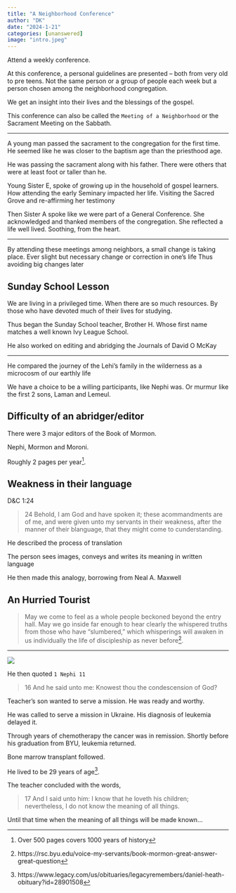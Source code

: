 ```yaml
---
title: "A Neighborhood Conference"
author: "DK"
date: "2024-1-21"
categories: [unanswered]
image: "intro.jpeg"
---
```


Attend a weekly conference. 

At this conference, a personal guidelines are presented -- both from very old to pre teens. Not the same person or a group of people each week but a person chosen among the neighborhood congregation.

We get an insight into their lives and the blessings of the gospel.

This conference can also be called the `Meeting of a Neighborhood` or the Sacrament Meeting on the Sabbath.

---

A young man passed the sacrament to the congregation for the first time.
He seemed like he was closer to the baptism age than the priesthood age.

He was passing the sacrament along with his father.
There were others that were at least foot or taller than he.

Young Sister E, spoke of growing up in the household of gospel learners.
How attending the early Seminary impacted her life.
Visiting the Sacred Grove and re-affirming her testimony

Then Sister A spoke like we were part of a General Conference.
She acknowledged and thanked members of the congregation.
She reflected a life well lived.
Soothing, from the heart.

---

By attending these meetings among neighbors, a small change is taking place.
Ever slight but necessary change or correction in one's life
Thus avoiding big changes later

## Sunday School Lesson

We are living in a privileged time. 
When there are so much resources. 
By those who have devoted much of their lives for studying.

Thus began the Sunday School teacher, Brother H.
Whose first name matches a well known Ivy League School.

He also worked on editing and abridging the Journals of David O McKay

---

He compared the journey of the Lehi's family in the wilderness as a microcosm of our earthly life

We have a choice to be a willing participants, like Nephi was.
Or murmur like the first 2 sons, Laman and Lemeul.

## Difficulty of an abridger/editor

There were 3 major editors of the Book of Mormon.

Nephi, Mormon and Moroni.

Roughly 2 pages per year^[Over 500 pages covers 1000 years of history].

## Weakness in their language

D&C 1:24

> 24 Behold, I am God and have spoken it; these acommandments are of me, and were given unto my servants in their weakness, after the manner of their blanguage, that they might come to cunderstanding.

He described the process of translation

The person sees images, conveys and writes its meaning in written language

He then made this analogy, borrowing from Neal A. Maxwell

## An Hurried Tourist

> May we come to feel as a whole people beckoned beyond the entry hall. May we go inside far enough to hear clearly the whispered truths from those who have “slumbered,” which whisperings will awaken in us individually the life of discipleship as never before^[https://rsc.byu.edu/voice-my-servants/book-mormon-great-answer-great-question].

---

![](m.jpg)

He then quoted `1 Nephi 11`

> 16 And he said unto me: Knowest thou the condescension of God?

Teacher's son wanted to serve a mission.
He was ready and worthy.

He was called to serve a mission in Ukraine. 
His diagnosis of leukemia delayed it.

Through years of chemotherapy the cancer was in remission.
Shortly before his graduation from BYU, leukemia returned.

Bone marrow transplant followed.

He lived to be 29 years of age^[
https://www.legacy.com/us/obituaries/legacyremembers/daniel-heath-obituary?id=28901508].

The teacher concluded with the words,

> 17 And I said unto him: I know that he loveth his children; nevertheless, I do not know the meaning of all things.

Until that time when the meaning of all things will be made known...